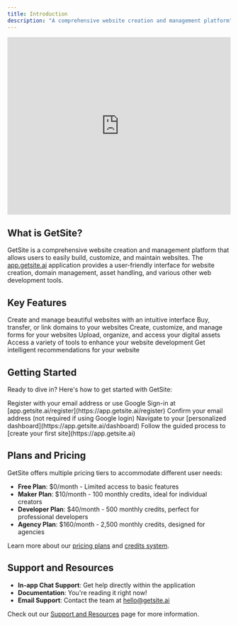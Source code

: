 ```yaml
---
title: Introduction
description: "A comprehensive website creation and management platform"
---
```


<iframe
  width="100%"
  height="400"
  src="https://www.youtube.com/embed/Qj-ahD9jGYQ"
  title="GetSite App Video"
  frameBorder="0"
  allow="accelerometer; autoplay; clipboard-write; encrypted-media; gyroscope; picture-in-picture"
  allowFullScreen
></iframe>

## What is GetSite?

GetSite is a comprehensive website creation and management platform that allows users to easily build, customize, and maintain websites. The [app.getsite.ai](https://app.getsite.ai) application provides a user-friendly interface for website creation, domain management, asset handling, and various other web development tools.

## Key Features

<CardGroup cols={2}>
  <Card
    title="Website Creation"
    icon="browser"
    href="/features/website-creation"
  >
    Create and manage beautiful websites with an intuitive interface
  </Card>
  <Card
    title="Domain Management"
    icon="globe"
    href="/features/domain-management"
  >
    Buy, transfer, or link domains to your websites
  </Card>
  <Card title="Form Handling" icon="wpforms" href="/features/form-handling">
    Create, customize, and manage forms for your websites
  </Card>
  <Card
    title="Asset Management"
    icon="images"
    href="/features/asset-management"
  >
    Upload, organize, and access your digital assets
  </Card>
  <Card title="Tools Suite" icon="toolbox" href="/features/tools-suite">
    Access a variety of tools to enhance your website development
  </Card>
  <Card title="AI Chat Assistance" icon="robot" href="/features/ai-chat">
    Get intelligent recommendations for your website
  </Card>
</CardGroup>

## Getting Started

Ready to dive in? Here's how to get started with GetSite:

<Steps>
  <Step title="Create an Account">
    Register with your email address or use Google Sign-in at
    [app.getsite.ai/register](https://app.getsite.ai/register)
  </Step>
  <Step title="Verify Your Email">
    Confirm your email address (not required if using Google login)
  </Step>
  <Step title="Access Dashboard">
    Navigate to your [personalized dashboard](https://app.getsite.ai/dashboard)
  </Step>
  <Step title="Create Your First Website">
    Follow the guided process to [create your first
    site](https://app.getsite.ai)
  </Step>
</Steps>

## Plans and Pricing

GetSite offers multiple pricing tiers to accommodate different user needs:

- **Free Plan**: $0/month - Limited access to basic features
- **Maker Plan**: $10/month - 100 monthly credits, ideal for individual creators
- **Developer Plan**: $40/month - 500 monthly credits, perfect for professional developers
- **Agency Plan**: $160/month - 2,500 monthly credits, designed for agencies

Learn more about our [pricing plans](/pricing/plans) and [credits system](/pricing/credits).

## Support and Resources

- **In-app Chat Support**: Get help directly within the application
- **Documentation**: You're reading it right now!
- **Email Support**: Contact the team at [hello@getsite.ai](mailto:hello@getsite.ai)

Check out our [Support and Resources](/resources/support) page for more information.
